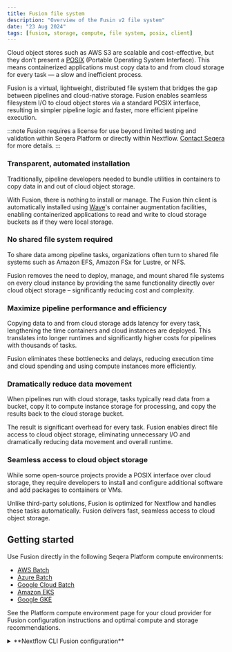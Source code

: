 ```yaml
---
title: Fusion file system
description: "Overview of the Fusin v2 file system"
date: "23 Aug 2024"
tags: [fusion, storage, compute, file system, posix, client]
---
```


Cloud object stores such as AWS S3 are scalable and cost-effective, but they don't present a [POSIX](https://en.wikipedia.org/wiki/POSIX) (Portable Operating System Interface).
This means containerized applications must copy data to and from cloud storage for every task — a slow and inefficient process.

Fusion is a virtual, lightweight, distributed file system that bridges the gap between pipelines and cloud-native
storage. Fusion enables seamless filesystem I/O to cloud object stores via a standard POSIX interface, resulting in
simpler pipeline logic and faster, more efficient pipeline execution.

:::note 
Fusion requires a license for use beyond limited testing and validation within Seqera Platform or directly within Nextflow. [Contact Seqera](https://seqera.io/contact-us/) for more details.
:::

### Transparent, automated installation

Traditionally, pipeline developers needed to bundle utilities in containers to copy data in and out of cloud object storage.

With Fusion, there is nothing to install or manage. The Fusion thin client is automatically installed using [Wave](https://docs.seqera.io/wave)'s container augmentation facilities, enabling containerized applications to read and write to cloud storage buckets as if they were local storage.

### No shared file system required

To share data among pipeline tasks, organizations often turn to shared file systems such as Amazon EFS, Amazon FSx for Lustre, or NFS.

Fusion removes the need to deploy, manage, and mount shared file systems on every cloud instance by providing the same functionality directly over cloud object storage – significantly reducing cost and complexity.

### Maximize pipeline performance and efficiency

Copying data to and from cloud storage adds latency for every task, lengthening the time containers and cloud instances are deployed. This translates into longer runtimes and significantly higher costs for pipelines with thousands of tasks.

Fusion eliminates these bottlenecks and delays, reducing execution time and cloud spending and using compute instances more efficiently.

### Dramatically reduce data movement

When pipelines run with cloud storage, tasks typically read data from a bucket, copy it to compute instance storage for processing, and copy the results back to the cloud storage bucket.

The result is significant overhead for every task. Fusion enables direct file access to cloud object storage, eliminating unnecessary I/O and dramatically reducing data movement and overall runtime.

### Seamless access to cloud object storage

While some open-source projects provide a POSIX interface over cloud storage, they require developers to install and configure additional software and add packages to containers or VMs.

Unlike third-party solutions, Fusion is optimized for Nextflow and handles these tasks automatically. Fusion delivers fast, seamless access to cloud object storage.

## Getting started

Use Fusion directly in the following Seqera Platform compute environments:
- [AWS Batch](https://docs.seqera.io/platform/latest/compute-envs/aws-batch)
- [Azure Batch](https://docs.seqera.io/platform/latest/compute-envs/azure-batch)
- [Google Cloud Batch](https://docs.seqera.io/platform/latest/compute-envs/google-cloud-batch)
- [Amazon EKS](https://docs.seqera.io/platform/latest/compute-envs/eks)
- [Google GKE](https://docs.seqera.io/platform/latest/compute-envs/gke)

See the Platform compute environment page for your cloud provider for Fusion configuration instructions and optimal compute and storage recommendations. 

<details>
  <summary>**Nextflow CLI Fusion configuration**</summary>

  :::note
  Fusion requires Nextflow `22.10.0` or later.
  :::

  Fusion integrates with Nextflow directly and does not require any installation or change in pipeline code. It only requires to use of container runtime or a container computing service such as Kubernetes, AWS Batch, or Google Cloud Batch.

  ### Nextflow installation

  If you have already installed Nextflow, update to the latest version using this command:

  ```bash
  nextflow -self-update
  ```

  If you don't have Nextflow already installed, install it with the command below:

  ```bash
  curl get.nextflow.io | bash
  ```

  ### Fusion configuration

  To enable Fusion in your Nextflow pipeline, add the following snippet to your `nextflow.config` file:

  ```groovy
  fusion.enabled = true
  wave.enabled = true
  tower.accessToken = '<your access token>' //optional
  ```

  :::tip
  The use of the Platform access token is not mandatory, however, it's required to enable access to private repositories
  and it allows higher service rate limits compared to anonymous users.
  :::

</details>